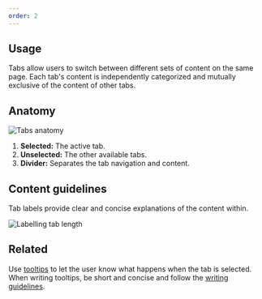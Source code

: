 ```yaml
---
order: 2
---
```


## Usage

Tabs allow users to switch between different sets of content on the same page. Each tab's content is independently categorized and mutually exclusive of the content of other tabs.

## Anatomy

![Tabs anatomy](../images/tabs-anatomy.png)

1. **Selected:** The active tab.
2. **Unselected:** The other available tabs.
3. **Divider:** Separates the tab navigation and content.

## Content guidelines

Tab labels provide clear and concise explanations of the content within.

![Labelling tab length](../images/tabs-label-length.png)

## Related

Use [tooltips](/components/tooltips) to let the user know what happens when the tab is selected. When writing tooltips, be short and concise and follow the [writing guidelines](/content/writing-style).